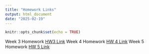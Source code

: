 ```yaml
---
title: "Homework Links"
output: html_document
date: "2025-02-19"
---
```


```r
knitr::opts_chunk$set(echo = TRUE)
```

Week 3 Homework [HW3 Link](Homework3.html)
Week 4 Homework [HW 4 Link](Homework4.html)
Week 5 Homework [HW 5 Link](Homework5.html)